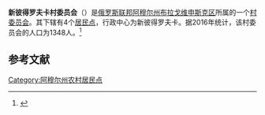 {{Infobox Settlement
| official_name = 新彼得罗夫卡村委员会
| native_name = Новопетровский сельсовет
| settlement_type = [[村委员会|村委员会]]
| subdivision_type = [[国家|国家]]
| subdivision_type1 = [[俄罗斯行政区划|州]]
| subdivision_type2 = [[区_(苏联)|区]]
| subdivision_name = {{RUS}}
| subdivision_name1 = [[阿穆尔州|阿穆尔州]]
| subdivision_name2 = [[布拉戈维申斯克区_(阿穆尔州)|布拉戈维申斯克区]]
| seat_type = 行政中心
| seat = 新彼得罗夫卡
| population_as_of=2016
| population_footnotes = <ref name=amurstat />
| population_total = 1348
| coordinates_display = inline,title
| latd = 50 | latm = 47 | lats = 16 | latNS = N
| longd = 127 | longm = 45 | longs = 35 | longEW = E
| timezone = [[雅库茨克时间|MSK+6]]
| utc_offset = +9
| blank_name = [[俄罗斯市政土地区划代码|OKTMO编码]]
| blank_info = [http://classif.spb.ru/classificators/view/tma.php?st=A&kr=1&kod=10611428 10611428]
}}
'''新彼得罗夫卡村委员会'''（{{lang-ru|Новопетровский сельсовет}}）是[[俄罗斯联邦|俄罗斯联邦]][[阿穆尔州|阿穆尔州]][[布拉戈维申斯克区_(阿穆尔州)|布拉戈维申斯克区]]所属的一个[[村委员会|村委员会]]。其下辖有4个[[居民点|居民点]]，行政中心为新彼得罗夫卡。据2016年统计，该村委员会的人口为1348人。<ref name=amurstat>{{cite web |url=http://amurstat.gks.ru/wps/wcm/connect/rosstat_ts/amurstat/resources/d600c10043769f3eb9effbdd898fc419/07_1_4.htm |title=Оценка численности населения по городским округам, муниципальным районам, городским и сельским поселениям Амурской области на 1 января 2016 года |language=ru |accessdate=2016-04-21 |archiveurl=https://www.webcitation.org/6gvsqa6qi?url=http://amurstat.gks.ru/wps/wcm/connect/rosstat_ts/amurstat/resources/d600c10043769f3eb9effbdd898fc419/07_1_4.htm |archivedate=2016-04-21 |deadurl=yes }}</ref>

== 参考文献 ==
{{reflist}}

{{Russia-stub}}

[[Category:阿穆尔州农村居民点|Category:阿穆尔州农村居民点]]